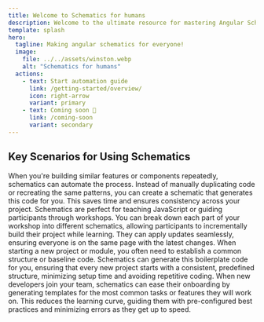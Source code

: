 ```yaml
---
title: Welcome to Schematics for humans
description: Welcome to the ultimate resource for mastering Angular Schematics! Our comprehensive documentation provides detailed guides, tutorials, and tools to help you automate and streamline your development workflow. Whether you’re working with Angular, React, Vue, or any JavaScript framework, our schematics simplify complex tasks, ensure consistency, and save time. Learn how to create, extend, and customize schematics with ease. Enhance your productivity and code quality with our expertly crafted content and practical examples.
template: splash
hero:
  tagline: Making angular schematics for everyone!
  image:
    file: ../../assets/winston.webp
    alt: "Schematics for humans"
  actions:
    - text: Start automation guide
      link: /getting-started/overview/
      icon: right-arrow
      variant: primary
    - text: Coming soon 🚀
      link: /coming-soon
      variant: secondary
---
```



## Key Scenarios for Using Schematics
<CardGrid stagger>
    <Card title="Repetitive Tasks" icon="pencil">
        When you're building similar features or components repeatedly, schematics can automate the process. Instead of manually duplicating code or recreating the same patterns, you can create a schematic that generates this code for you. This saves time and ensures consistency across your project.
    </Card>
    <Card title="Workshops or Training" icon="magnifier">
        Schematics are perfect for teaching JavaScript or guiding participants through workshops. You can break down each part of your workshop into different schematics, allowing participants to incrementally build their project while learning. They can apply updates seamlessly, ensuring everyone is on the same page with the latest changes.
    </Card>
    <Card title="Boilerplate Code" icon="rocket">
       When starting a new project or module, you often need to establish a common structure or baseline code. Schematics can generate this boilerplate code for you, ensuring that every new project starts with a consistent, predefined structure, minimizing setup time and avoiding repetitive coding.
    </Card>
    <Card title="Onboarding New Team Members" icon="setting">
        When new developers join your team, schematics can ease their onboarding by generating templates for the most common tasks or features they will work on. This reduces the learning curve, guiding them with pre-configured best practices and minimizing errors as they get up to speed.
    </Card>
</CardGrid>
